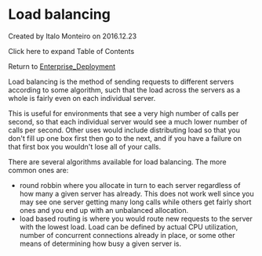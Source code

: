 
# Load balancing 

 Created by  Italo Monteiro on 2016.12.23

Click here to expand Table of Contents

Return to [Enterprise\_Deployment](./index.mdx#about)

Load balancing is the method of sending requests to different servers according to some algorithm, such that the load across the servers as a whole is fairly even on each individual server.

This is useful for environments that see a very high number of calls per second, so that each individual server would see a much lower number of calls per second. Other uses would include distributing load so that you don't fill up one box first then go to the next, and if you have a failure on that first box you wouldn't lose all of your calls.

There are several algorithms available for load balancing. The more common ones are:

* round robbin where you allocate in turn to each server regardless of how many a given server has already. This does not work well since you may see one server getting many long calls while others get fairly short ones and you end up with an unbalanced allocation.
* load based routing is where you would route new requests to the server with the lowest load. Load can be defined by actual CPU utilization, number of concurrent connections already in place, or some other means of determining how busy a given server is.


